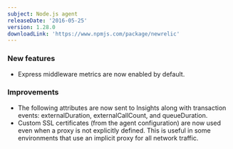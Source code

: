 ```yaml
---
subject: Node.js agent
releaseDate: '2016-05-25'
version: 1.28.0
downloadLink: 'https://www.npmjs.com/package/newrelic'
---
```


### New features

* Express middleware metrics are now enabled by default.

### Improvements

* The following attributes are now sent to Insights along with transaction events: externalDuration, externalCallCount, and queueDuration.
* Custom SSL certificates (from the agent configuration) are now used even when a proxy is not explicitly defined. This is useful in some environments that use an implicit proxy for all network traffic.
